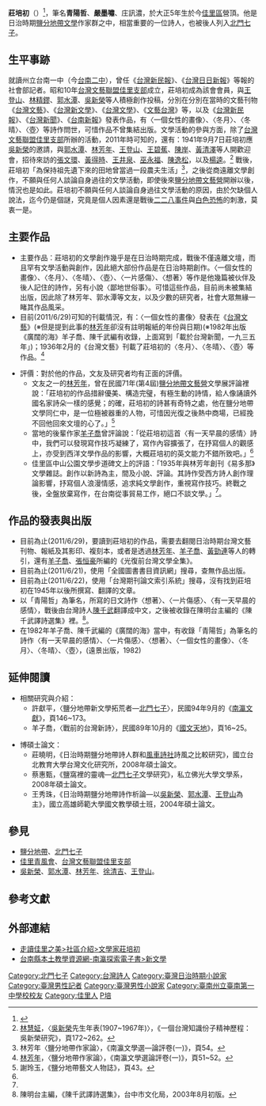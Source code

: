 {{Infobox Hokkien name
| title                =莊培初
| hanji                =莊培初
| poj                  =Chng Pôe-chho͘
| hanlo                =
| tl                   =Tsng Puê-tshoo
| bp                   =
| hokkienipa           =
|
| othername1           =[[筆名|筆名]]
| hanji1               =青陽哲
| poj1                 =Chheng-iông-tiat
| hanlo1               =
| tl1                  =Tshing-iông-tiat
| bp1                  =
| hokkienipa1          =
|
| othername2           =筆名
| hanji2               =嚴墨嘯
| poj2                 =Giâm-be̍k-siàu
| hanlo2               =
| tl2                  =Giâm-bi̍k-siàu
| bp2                  =
| hokkienipa2          =

}}
'''莊培初'''（{{bd|1916年||2009年||catIdx=Zhuang莊}}）<ref>{{cite web|url=http://news.ltn.com.tw/news/life/breakingnews/2423771|title=台南鹽分地帶文學作家「北門七子」莊培初故居掛牌|publisher=自由電子報|accessdate=2018-10-04|date=2018-05-12|archive-date=2018-10-04|archive-url=https://web.archive.org/web/20181004185940/http://news.ltn.com.tw/news/life/breakingnews/2423771|dead-url=no}}</ref>，筆名'''青陽哲'''、'''嚴墨嘯'''、庄訊濃，於大正5年生於今[[佳里區|佳里區]]營頂。他是日治時期[[鹽分地帶文學|鹽分地帶文學]]作家群之中，相當重要的一位詩人，也被後人列入[[北門七子|北門七子]]。

==生平事跡==
就讀州立台南一中（今[[台南二中|台南二中]]），曾任《[[台灣新民報|台灣新民報]]》、《[[台灣日日新報|台灣日日新報]]》等報的社會部記者。昭和10年[[台灣文藝聯盟佳里支部|台灣文藝聯盟佳里支部]]成立，莊培初成為該會會員，與[[王登山|王登山]]、[[林精鏐|林精鏐]]、[[郭水潭|郭水潭]]、[[吳新榮|吳新榮]]等人積極創作投稿，分別在分別在當時的文藝刊物《[[台灣文藝|台灣文藝]]》、《[[台灣新文學|台灣新文學]]》、《[[台灣文學|台灣文學]]》、《[[文藝台灣|文藝台灣]]》等，以及《[[台灣新民報|台灣新民報]]》、《[[台灣新聞|台灣新聞]]》、《[[台南新報|台南新報]]》發表作品，有〈一個女性的畫像〉、〈冬月〉、〈冬晴〉、〈壺〉等詩作問世，可惜作品不曾集結出版。文學活動的參與方面，除了[[台灣文藝聯盟佳里支部|台灣文藝聯盟佳里支部]]所辦的活動，2011年時可知的，還有：1941年9月7日莊培初應[[吳新榮|吳新榮]]的邀請，與[[郭水潭|郭水潭]]、[[林芳年|林芳年]]、[[王登山|王登山]]、[[王碧蕉|王碧蕉]]、[[陳岸|陳岸]]、[[黃清澤|黃清澤]]等人開歡迎會，招待來訪的[[張文環|張文環]]、[[黃得時|黃得時]]、[[王井泉|王井泉]]、[[巫永福|巫永福]]、[[陳逸松|陳逸松]]，以及[[楊逵|楊逵]]。<ref>[[林慧姃|林慧姃]]，〈[[吳新榮|吳新榮]]先生年表(1907~1967年)〉，《一個台灣知識份子精神歷程：吳新榮研究》，頁172~262。</ref>
戰後，莊培初「為保持祖先遺下來的田地曾當過一段農夫生活」<ref>林芳年〈鹽分地帶作家論〉，《南瀛文學選—論評卷(一)》，頁54。</ref>，之後從商遠離文學創作，不願與任何人談論自身過往的文學活動，即使後來[[鹽分地帶文藝營|鹽分地帶文藝營]]開辦以後，情況也是如此。莊培初不願與任何人談論自身過往文學活動的原因，由於欠缺個人說法，迄今仍是個謎，究竟是個人因素還是戰後[[二二八事件|二二八事件]]與[[白色恐怖|白色恐怖]]的刺激，莫衷一是。

==主要作品==
*主要作品：莊培初的文學創作幾乎是在日治時期完成，戰後不僅遠離文壇，而且罕有文學活動與創作，因此絕大部份作品是在日治時期創作。〈一個女性的畫像〉、〈冬月〉、〈冬晴〉、〈壺〉、〈一片感傷〉、〈想著〉等作是他幾篇被伙伴及後人記住的詩作，另有小說〈鄙地世俗事〉。可惜這些作品，目前尚未被集結出版，因此除了林芳年、郭水潭等文友，以及少數的研究者，社會大眾無緣一睹其作品風采。
*目前(2011/6/29)可知的刊載情況，有：〈一個女性的畫像〉發表在《[[台灣文藝|台灣文藝]]》(※但是提到此事的[[林芳年|林芳年]]卻沒有註明報紙的年份與日期)(※1982年出版《廣闊的海》羊子喬、陳千武編有收錄，上面寫到「載於台灣新聞，一九三五年」)；1936年2月的《台灣文藝》刊載了莊培初的〈冬月〉、〈冬晴〉、〈壺〉等作品。<ref>[[林芳年|林芳年]]，〈鹽分地帶作家論〉，《南瀛文學選論評卷(一)》，頁51~52。</ref>

*評價：對於他的作品，文友及研究者均有正面的評價。
**文友之一的[[林芳年|林芳年]]，曾在民國71年(第4屆)[[鹽分地帶文藝營|鹽分地帶文藝營]]文學展評論裡說：「莊培初的作品措辭優美、構造完璧，有極生動的詩情，給人像誦讀外國名家詩朵一樣的感覺；的確，莊培初的詩甚有奇特之處，他在鹽分地帶文學同仁中，是一位極被器重的人物，可惜因光復之後熱中商場，已經挽不回他回來文壇的心了。」<ref name="name"> 謝玲玉，《鹽分地帶藝文人物誌》，頁43。</ref>
**當地的後輩作家[[羊子喬|羊子喬]]曾評論說：「從莊培初這首〈有一天早晨的感情〉詩中，我們可以發現寫作技巧凝練了，寫作內容擴張了，在抒寫個人的觀感上，亦受到西洋文學作品的影響，大概莊培初的英文能力不錯所致吧。」<ref name="name" />
**佳里區中山公園文學步道碑文上的評語：「1935年與林芳年創刊《易多那》文學雜誌。創作以新詩為主，間及小說、評論。其詩作受西方詩人創作理論影響，抒寫個人浪漫情感，追求純文學創作，重視寫作技巧。終戰之後，全盤放棄寫作，在台南從事貿易工作，絕口不談文學。」<ref name="name" />。

==作品的發表與出版==
*目前為止(2011/6/29)，要讀到莊培初的作品，需要去翻閱日治時期台灣文藝刊物、報紙及其影印、複刻本，或者是透過[[林芳年|林芳年]]、[[羊子喬|羊子喬]]、[[黃勁連|黃勁連]]等人的轉引，還有[[羊子喬|羊子喬]]、[[張恒豪|張恒豪]]所編的《光復前台灣文學全集》。
*目前為止(2011/6/21)，使用「全國圖書書目資訊網」搜尋，查無作品出版。
*目前為止(2011/6/22)，使用「台灣期刊論文索引系統」搜尋，沒有找到莊培初在1945年以後所撰寫、翻譯的文章。
*以「青陽哲」為筆名，所寫的日文詩作〈想著〉、〈一片傷感〉、〈有一天早晨的感情〉，戰後由台灣詩人[[陳千武|陳千武]]翻譯成中文，之後被收錄在陳明台主編的《陳千武譯詩選集》裡。<ref>陳明台主編，《陳千武譯詩選集》，台中市文化局，2003年8月初版。</ref>。
*在1982年羊子喬、陳千武編的《廣闊的海》當中，有收錄「青陽哲」為筆名的詩作〈有一天早晨的感情〉、〈一片傷感〉、〈想著〉、〈一個女性的畫像〉、〈冬月〉、〈冬晴〉、〈壺〉，(遠景出版，1982)

== 延伸閱讀 ==
*相關研究與介紹：
**許獻平，〈鹽分地帶新文學拓荒者—[[北門七子|北門七子]]〉，民國94年9月的《[[南瀛文獻|南瀛文獻]]》，頁146~173。
**羊子喬，〈戰前的台灣新詩〉，民國89年10月的《[[國文天地|國文天地]]》，頁16~25。

*博碩士論文：
**莊曉明，《日治時期鹽分地帶詩人群和[[風車詩社|風車詩社]]詩風之比較研究》，國立台北教育大學台灣文化研究所，2008年碩士論文。
**蔡惠甄，《鹽窩裡的靈魂—[[北門七子|北門七子]]文學研究》，私立佛光大學文學系，2008年碩士論文。
**王秀珠，《日治時期鹽分地帶詩作析論—以[[吳新榮|吳新榮]]、[[郭水潭|郭水潭]]、[[王登山|王登山]]為主》，國立高雄師範大學國文教學碩士班，2004年碩士論文。

== 參見 ==
*[[鹽分地帶|鹽分地帶]]、[[北門七子|北門七子]]
*[[佳里青風會|佳里青風會]]、[[台灣文藝聯盟佳里支部|台灣文藝聯盟佳里支部]]
*[[吳新榮|吳新榮]]、[[郭水潭|郭水潭]]、[[林芳年|林芳年]]、[[徐清吉|徐清吉]]、[[王登山|王登山]]。

== 參考文獻 ==
{{reflist}}

== 外部連結 ==
*[https://web.archive.org/web/20150115085808/http://www.jiali.gov.tw/tour/community001.htm 走讀佳里之美>社區介紹>文學家莊培初]
*[https://web.archive.org/web/20150115081013/http://ltrc.tnc.edu.tw/modules/tadbook2/view.php?book_sn=&bdsn=290 台南縣本土教學資源網-南瀛探索電子書>新文學]

{{DEFAULTSORT:Zhuang莊}}
[[Category:北門七子|Category:北門七子]]
[[Category:台灣詩人|Category:台灣詩人]]
[[Category:臺灣日治時期小說家|Category:臺灣日治時期小說家]]
[[Category:臺灣男性記者|Category:臺灣男性記者]]
[[Category:臺灣男性小說家|Category:臺灣男性小說家]]
[[Category:臺南州立臺南第一中學校校友|Category:臺南州立臺南第一中學校校友]]
[[Category:佳里人|Category:佳里人]]
[[Category:莊姓|P培]]